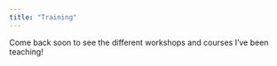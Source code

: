 ```yaml
---
title: "Training"
---
```


Come back soon to see the different workshops and courses I've been teaching! 